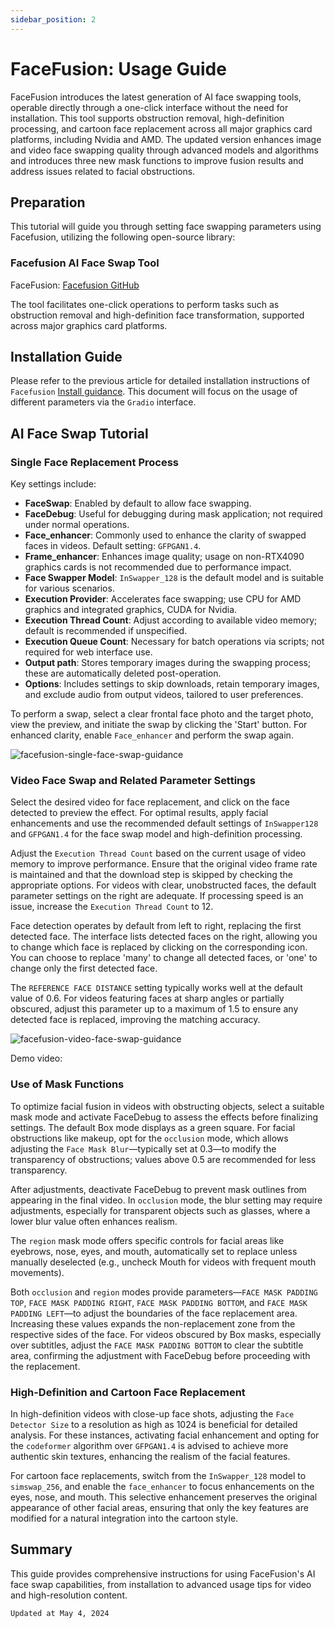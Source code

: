 ```yaml
---
sidebar_position: 2
---
```


# FaceFusion: Usage Guide

FaceFusion introduces the latest generation of AI face swapping tools, operable directly through a one-click interface without the need for installation. This tool supports obstruction removal, high-definition processing, and cartoon face replacement across all major graphics card platforms, including Nvidia and AMD. The updated version enhances image and video face swapping quality through advanced models and algorithms and introduces three new mask functions to improve fusion results and address issues related to facial obstructions.

## Preparation

This tutorial will guide you through setting face swapping parameters using Facefusion, utilizing the following open-source library:

### Facefusion AI Face Swap Tool

FaceFusion: [Facefusion GitHub](https://github.com/facefusion/facefusion)

The tool facilitates one-click operations to perform tasks such as obstruction removal and high-definition face transformation, supported across major graphics card platforms.

## Installation Guide

Please refer to the previous article for detailed installation instructions of `Facefusion` [Install guidance](facefusion). This document will focus on the usage of different parameters via the `Gradio` interface.

## AI Face Swap Tutorial

### Single Face Replacement Process

Key settings include:

- **FaceSwap**: Enabled by default to allow face swapping.
- **FaceDebug**: Useful for debugging during mask application; not required under normal operations.
- **Face_enhancer**: Commonly used to enhance the clarity of swapped faces in videos. Default setting: `GFPGAN1.4`.
- **Frame_enhancer**: Enhances image quality; usage on non-RTX4090 graphics cards is not recommended due to performance impact.
- **Face Swapper Model**: `InSwapper_128` is the default model and is suitable for various scenarios.
- **Execution Provider**: Accelerates face swapping; use CPU for AMD graphics and integrated graphics, CUDA for Nvidia.
- **Execution Thread Count**: Adjust according to available video memory; default is recommended if unspecified.
- **Execution Queue Count**: Necessary for batch operations via scripts; not required for web interface use.
- **Output path**: Stores temporary images during the swapping process; these are automatically deleted post-operation.
- **Options**: Includes settings to skip downloads, retain temporary images, and exclude audio from output videos, tailored to user preferences.

To perform a swap, select a clear frontal face photo and the target photo, view the preview, and initiate the swap by clicking the 'Start' button. For enhanced clarity, enable `Face_enhancer` and perform the swap again.

![facefusion-single-face-swap-guidance](facefusion-usage.assets/facefusion-single-face-swap-guidance.png)

### Video Face Swap and Related Parameter Settings

Select the desired video for face replacement, and click on the face detected to preview the effect. For optimal results, apply facial enhancements and use the recommended default settings of `InSwapper128` and `GFPGAN1.4` for the face swap model and high-definition processing.

Adjust the `Execution Thread Count` based on the current usage of video memory to improve performance. Ensure that the original video frame rate is maintained and that the download step is skipped by checking the appropriate options. For videos with clear, unobstructed faces, the default parameter settings on the right are adequate. If processing speed is an issue, increase the `Execution Thread Count` to 12.

Face detection operates by default from left to right, replacing the first detected face. The interface lists detected faces on the right, allowing you to change which face is replaced by clicking on the corresponding icon. You can choose to replace 'many' to change all detected faces, or 'one' to change only the first detected face.

The `REFERENCE FACE DISTANCE` setting typically works well at the default value of 0.6. For videos featuring faces at sharp angles or partially obscured, adjust this parameter up to a maximum of 1.5 to ensure any detected face is replaced, improving the matching accuracy.

![facefusion-video-face-swap-guidance](facefusion-usage.assets/facefusion-video-face-swap-guidance.png)

Demo video:


<div style={{ display: 'flex', justifyContent: 'center', marginBottom: "10px" }}>
    <ReactPlayer controls url={videoUrl} />
</div>

### Use of Mask Functions

To optimize facial fusion in videos with obstructing objects, select a suitable mask mode and activate FaceDebug to assess the effects before finalizing settings. The default Box mode displays as a green square. For facial obstructions like makeup, opt for the `occlusion` mode, which allows adjusting the `Face Mask Blur`—typically set at 0.3—to modify the transparency of obstructions; values above 0.5 are recommended for less transparency.

After adjustments, deactivate FaceDebug to prevent mask outlines from appearing in the final video. In `occlusion` mode, the blur setting may require adjustments, especially for transparent objects such as glasses, where a lower blur value often enhances realism.

The `region` mask mode offers specific controls for facial areas like eyebrows, nose, eyes, and mouth, automatically set to replace unless manually deselected (e.g., uncheck Mouth for videos with frequent mouth movements).

Both `occlusion` and `region` modes provide parameters—`FACE MASK PADDING TOP`, `FACE MASK PADDING RIGHT`, `FACE MASK PADDING BOTTOM`, and `FACE MASK PADDING LEFT`—to adjust the boundaries of the face replacement area. Increasing these values expands the non-replacement zone from the respective sides of the face. For videos obscured by Box masks, especially over subtitles, adjust the `FACE MASK PADDING BOTTOM` to clear the subtitle area, confirming the adjustment with FaceDebug before proceeding with the replacement.

### High-Definition and Cartoon Face Replacement

In high-definition videos with close-up face shots, adjusting the `Face Detector Size` to a resolution as high as 1024 is beneficial for detailed analysis. For these instances, activating facial enhancement and opting for the `codeformer` algorithm over `GFPGAN1.4` is advised to achieve more authentic skin textures, enhancing the realism of the facial features.

For cartoon face replacements, switch from the `InSwapper_128` model to `simswap_256`, and enable the `face_enhancer` to focus enhancements on the eyes, nose, and mouth. This selective enhancement preserves the original appearance of other facial areas, ensuring that only the key features are modified for a natural integration into the cartoon style.

## Summary

This guide provides comprehensive instructions for using FaceFusion's AI face swap capabilities, from installation to advanced usage tips for video and high-resolution content.

`Updated at May 4, 2024`